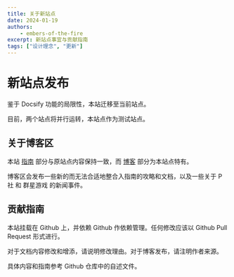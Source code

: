 ```yaml
---
title: 关于新站点
date: 2024-01-19
authors:
    - embers-of-the-fire
excerpt: 新站点事宜与贡献指南
tags: ["设计理念", "更新"]
---
```


# 新站点发布

鉴于 Docsify 功能的局限性，本站迁移至当前站点。

目前，两个站点将并行运转，本站点作为测试站点。

## 关于博客区

本站 [指南](/guides/) 部分与原站点内容保持一致，而 [博客](/blog) 部分为本站点特有。

博客区会发布一些新的而无法合适地整合入指南的攻略和文档，以及一些关于 P 社 和 群星游戏 的新闻事件。

## 贡献指南

本站挂载在 Github 上，并依赖 Github 作依赖管理。任何修改应该以 Github Pull Request 形式进行。

对于文档内容修改和增添，请说明修改理由。对于博客发布，请注明作者来源。

具体内容和指南参考 Github 仓库中的自述文件。
